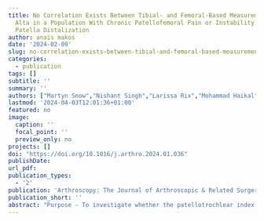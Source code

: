 ```yaml
---
title: No Correlation Exists Between Tibial- and Femoral-Based Measurements of Patella
  Alta in a Population With Chronic Patellofemoral Pain or Instability Undergoing
  Patella Distalization
author: anais makos
date: '2024-02-09'
slug: no-correlation-exists-between-tibial-and-femoral-based-measurements-of-patella-alta-in-a-population-with-chronic-patellofemoral-pain-or-instability-undergoing-patella-distalization
categories:
  - publication
tags: []
subtitle: ''
summary: ''
authors: ["Martyn Snow","Nishant Singh","Larissa Rix","Mohammad Haikal"]
lastmod: '2024-04-03T12:01:36+01:00'
featured: no
image:
  caption: ''
  focal_point: ''
  preview_only: no
projects: []
doi: "https://doi.org/10.1016/j.arthro.2024.01.036"
publishDate:
url_pdf:
publication_types:
  - '2'
publication: 'Arthroscopy: The Journal of Arthroscopic & Related Surgery'
publication_short: ''
abstract: "Purpose - To investigate whether the patellotrochlear index (PTI) predicts patella alta as determined by tibial-based methods of Insall–Salvati (IS) and Caton–Deschamp (CDI) indexes in a pathological population (with patellofemoral pain and/or instability), in addition to determining whether PTI and sagittal patellofemoral engagement (SPE) correlate with trochlea length as determined by lateral condyle index (LCI). <br><br> Methods - Patients with confirmed patella alta (IS/CDI ratio >1.2) undergoing tibial tubercle osteotomy for patellofemoral pain/instability with an available magnetic resonance imaging (MRI) scans were included. Patients who had undergone previous soft-tissue realignment, previous surgery, or trauma to the extensor mechanism were excluded. Two raters measured the IS, CDI, PTI, SPE, LCI, and knee flexion angle (KFA) on MRI. Interobserver reliability and correlation between measurements were calculated. <br><br> Results - In total, 71 knees were included. PTI (0.73), SPE (0.836), LCI (0.701), and KFA (0.8) demonstrated good- to near-excellent interobserver reliability. IS (0.65) and CDI (0.66) demonstrated moderate interobserver reliability. PTI and SPE showed the strongest significant correlation (0.8112, P = 2.2 × 10−16). IS and CD (0.39, P = .0007) showed a moderate significant correlation. PTI and KFA (0.53, P = 1.685 × 10−6) and SPE and KFA (0.61, P = 1.991 × 10−8) had a significant moderate correlation. LCI and KFA (–0.37, P = .0017) showed a significant moderate negative correlation. All other measurement indices correlated poorly and were insignificant. A total of 94.4% of the knees were defined as having patella alta using IS, with the remaining 5.6% having a raised CDI. Only 14% of cases had an IS of >1.2, a CDI >1.2, and a PTI <0.125, which increased to 39% (28/71) when the threshold for PTI was increased to <0.28. <br><br> Conclusions - There was no correlation between tibial (IS and CD) and femoral methods (PTI and SPE) of quantifying patella alta. PTI and SPE did not correlate with trochlea length as measured by LCI. PTI, SPE, and LCI are significantly affected by the KFA during MRI. <br><br> Level of Evidence - Level IV, retrospective diagnostic radiographic investigation."
---
```

